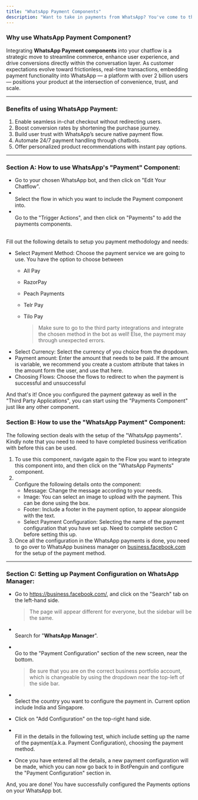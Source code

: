 ```yaml
---
title: "WhatsApp Payment Components"
description: "Want to take in payments from WhatsApp? You've come to the right place!"
---
```


### **Why use WhatsApp Payment Component?**

Integrating **WhatsApp Payment components** into your chatflow is a strategic move to streamline commerce, enhance user experience, and drive conversions directly within the conversation layer. As customer expectations evolve toward frictionless, real-time transactions, embedding payment functionality into WhatsApp — a platform with over 2 billion users — positions your product at the intersection of convenience, trust, and scale.

---

### **Benefits of using WhatsApp Payment:**

1. Enable seamless in-chat checkout without redirecting users.
2. Boost conversion rates by shortening the purchase journey.
3. Build user trust with WhatsApp’s secure native payment flow.
4. Automate 24/7 payment handling through chatbots.
5. Offer personalized product recommendations with instant pay options.

---

### **Section A: How to use WhatsApp's "Payment" Component:**

- Go to your chosen WhatsApp bot, and then click on "Edit Your Chatflow".
- \
  Select the flow in which you want to include the Payment component into.
- \
  Go to the "Trigger Actions", and then click on "Payments" to add the payments components.

\
Fill out the following details to setup you payment methodology and needs:

- Select Payment Method: Choose the payment service we are going to use. You have the option to choose between
  - All Pay
  - RazorPay
  - Peach Payments
  - Telr Pay
  - Tilo Pay

    > Make sure to go to the third party integrations and integrate the chosen method in the bot as well\! Else, the payment may through unexpected errors.
- Select Currency: Select the currency of you choice from the dropdown.
- Payment amount: Enter the amount that needs to be paid. If the amount is variable, we recommend you create a custom attribute that takes in the amount form the user, and use that here.
- Choosing Flows: Choose the flows to redirect to when the payment is successful and unsuccessful

And that's it\! Once you configured the payment gateway as well in the "Third Party Applications", you can start using the "Payments Component" just like any other component.

### **Section B: How to use the "WhatsApp Payment" Component:**

The following section deals with the setup of the "WhatsApp payments". Kindly note that you need to need to have completed business verification with before this can be used.

1. To use this component, navigate again to the Flow you want to integrate this component into, and then click on the "WhatsApp Payments" component.
2. \
   Configure the following details onto the component:
   - Message: Change the message according to your needs.
   - Image: You can select an image to upload with the payment. This can be done using the box.
   - Footer: Include a footer in the payment option, to appear alongside with the text.
   - Select Payment Configuration: Selecting the name of the payment configuration that you have set up. Need to complete section C before setting this up.
3. Once all the configuration in the WhatsApp payments is done, you need to go over to WhatsApp business manager on [business.facebook.com](http://business.facebook.com) for the setup of the payment method.

---

### **Section C: Setting up Payment Configuration on WhatsApp Manager:**

- Go to https://business.facebook.com/, and click on the "Search" tab on the left-hand side.

  > The page will appear different for everyone, but the sidebar will be the same.
- \
  Search for "**WhatsApp Manager**".
- \
  Go to the "Payment Configuration" section of the new screen, near the bottom.

  > Be sure that you are on the correct business portfolio account, which is changeable by using the dropdown near the top-left of the side bar.
- \
  Select the country you want to configure the payment in. Current option include India and Singapore.
- Click on "Add Configuration" on the top-right hand side.
- \
  Fill in the details in the following test, which include setting up the name of the payment(a.k.a. Payment Configuration), choosing the payment method.
- Once you have entered all the details, a new payment configuration will be made, which you can now go back to in BotPenguin and configure the "Payment Configuration" section in.

And, you are done\! You have successfully configured the Payments options on your WhatsApp bot.